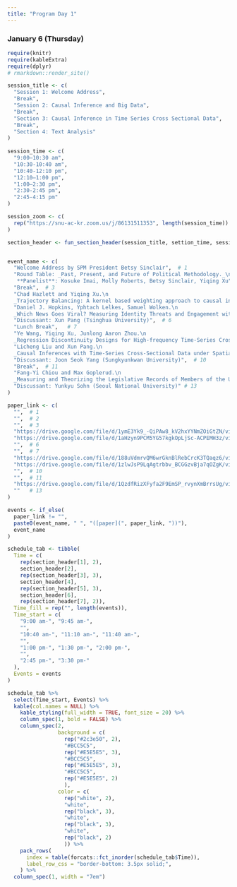 ```yaml
---
title: "Program Day 1"
---
```


### January 6 (Thursday)

```r
require(knitr)
require(kableExtra)
require(dplyr)
# rmarkdown::render_site()
```

```r
session_title <- c(
  "Session 1: Welcome Address",
  "Break",
  "Session 2: Causal Inference and Big Data",
  "Break",
  "Section 3: Causal Inference in Time Series Cross Sectional Data",
  "Break",
  "Section 4: Text Analysis"
)
  
session_time <- c(
  "9:00–10:30 am",
  "10:30-10:40 am",
  "10:40-12:10 pm",
  "12:10–1:00 pm",
  "1:00–2:30 pm",
  "2:30-2:45 pm",
  "2:45-4:15 pm"
)

session_zoom <- c(
  rep("https://snu-ac-kr.zoom.us/j/86131511353", length(session_time))
)

section_header <- fun_section_header(session_title, settion_time, session_zoom)


event_name <- c(
  "Welcome Address by SPM President Betsy Sinclair",  # 1
  "Round Table: _Past, Present, and Future of Political Methodology._\n
   **Panelist**: Kosuke Imai, Molly Roberts, Betsy Sinclair, Yiqing Xu",  # 2
  "Break",  # 3
  "Chad Hazlett and Yiqing Xu.\n
  _Trajectory Balancing: A kernel based weighting approach to causal inference with time-series cross-sectional data._",  # 4
  "Daniel J. Hopkins, Yphtach Lelkes, Samuel Wolken.\n
  _Which News Goes Viral? Measuring Identity Threats and Engagement with News Media Posts on Twitter and Facebook._",  # 5
  "Discussant: Xun Pang (Tsinghua University)",  # 6
  "Lunch Break",   # 7
  "Ye Wang, Yiqing Xu, Junlong Aaron Zhou.\n
  _Regression Discontinuity Designs for High-frequency Time-Series Cross-Sectional Data._",  # 8
  "Licheng Liu and Xun Pang.\n
  _Causal Inferences with Time-Series Cross-Sectional Data under Spatial Interference and Interdependence: A Model-based Approach._",  # 9
  "Discussant: Joon Seok Yang (Sungkyunkwan University)",  # 10
  "Break",  # 11
  "Fang-Yi Chiou and Max Goplerud.\n
  _Measuring and Theorizing the Legislative Records of Members of the United States Congress, 1873-2010._",  # 12
  "Discussant: Yunkyu Sohn (Seoul National University)" # 13
)

paper_link <- c(
  "",  # 1
  "",  # 2
  "",  # 3
  "https://drive.google.com/file/d/1ymE3Yk9_-QiPAw8_kV2hxYYNmZOiGtZN/view?usp=sharing",  # 4
  "https://drive.google.com/file/d/1aHzyn9PCM5YG57kgkOpLjSc-ACPEMH3z/view?usp=sharing",  # 5
  "",  # 6
  "",  # 7
  "https://drive.google.com/file/d/188uVdmrvQM6wrGknBlRebCrcK3TQaqz6/view?usp=sharing",  # 8
  "https://drive.google.com/file/d/1zlwJsP9LqAgtrbbv_BCGGzvBja7qOZgK/view?usp=sharing",  # 9
  "",  # 10
  "",  # 11
  "https://drive.google.com/file/d/1QzdfRizXFyfa2F9EmSP_rvynXmBrrsUg/view?usp=sharing",  # 12
  ""   # 13
)

events <- if_else(
  paper_link != "",
  paste0(event_name, " ", "([paper](", paper_link, "))"),
  event_name
)

schedule_tab <- tibble(
  Time = c(
    rep(section_header[1], 2), 
    section_header[2], 
    rep(section_header[3], 3), 
    section_header[4],
    rep(section_header[5], 3), 
    section_header[6], 
    rep(section_header[7], 2)),
  Time_fill = rep("", length(events)),
  Time_start = c(
    "9:00 am-", "9:45 am-",
    "", 
    "10:40 am-", "11:10 am-", "11:40 am-",
    "",
    "1:00 pm-", "1:30 pm-", "2:00 pm-",
    "",
    "2:45 pm-", "3:30 pm-"
  ),
  Events = events
) 

schedule_tab %>% 
  select(Time_start, Events) %>% 
  kable(col.names = NULL) %>% 
    kable_styling(full_width = TRUE, font_size = 20) %>% 
    column_spec(1, bold = FALSE) %>% 
    column_spec(2, 
                background = c(
                  rep("#2c3e50", 2), 
                  "#BCC5C5", 
                  rep("#E5E5E5", 3),
                  "#BCC5C5", 
                  rep("#E5E5E5", 3),
                  "#BCC5C5", 
                  rep("#E5E5E5", 2)
                  ),
                color = c(
                  rep("white", 2), 
                  "white", 
                  rep("black", 3),
                  "white", 
                  rep("black", 3),
                  "white", 
                  rep("black", 2)
                  )) %>% 
    pack_rows(
      index = table(forcats::fct_inorder(schedule_tab$Time)),
      label_row_css = "border-bottom: 3.5px solid;",
    ) %>%
  column_spec(1, width = "7em") 
```

